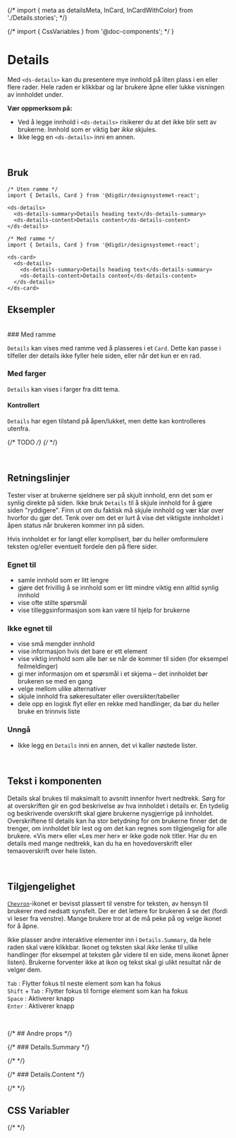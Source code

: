 {/* import { meta as detailsMeta, InCard, InCardWithColor} from './Details.stories'; */}

{/* import { CssVariables } from '@doc-components'; */ }

<Meta of={DetailsStories} />

# Details

Med `<ds-details>` kan du presentere mye innhold på liten plass i en eller flere rader. Hele raden er klikkbar og lar brukere åpne eller lukke visningen av innholdet under.

**Vær oppmerksom på:**

- Ved å legge innhold i `<ds-details>` risikerer du at det ikke blir sett av brukerne. Innhold som er viktig bør _ikke_ skjules.
- Ikke legg en `<ds-details>` inni en annen.

<br />

<Primary />
<Controls />

## Bruk

```tsx
/* Uten ramme */
import { Details, Card } from '@digdir/designsystemet-react';

<ds-details>
  <ds-details-summary>Details heading text</ds-details-summary>
  <ds-details-content>Details content</ds-details-content>
</ds-details>

/* Med ramme */
import { Details, Card } from '@digdir/designsystemet-react';

<ds-card>
  <ds-details>
    <ds-details-summary>Details heading text</ds-details-summary>
    <ds-details-content>Details content</ds-details-content>
  </ds-details>
</ds-card>
```

## Eksempler

<br />
### Med ramme

`Details` kan vises med ramme ved å plasseres i et `Card`.
Dette kan passe i tilfeller der details ikke fyller hele siden, eller når det kun er en rad.

<Canvas of={DetailsStories.InCard} />

### Med farger

`Details` kan vises i farger fra ditt tema.

<Canvas of={DetailsStories.InCardWithColor} />

#### Kontrollert

`Details` har egen tilstand på åpen/lukket, men dette kan kontrolleres utenfra.

{/* TODO */}
{/* <Canvas of={DetailsStories.Controlled} /> */}

<br />

## Retningslinjer

Tester viser at brukerne sjeldnere ser på skjult innhold, enn det som er synlig direkte på siden. Ikke bruk `Details` til å skjule innhold for å gjøre siden "ryddigere". Finn ut om du faktisk må skjule innhold og vær klar over hvorfor du gjør det. Tenk over om det er lurt å vise det viktigste innholdet i åpen status når brukeren kommer inn på siden.

Hvis innholdet er for langt eller komplisert, bør du heller omformulere teksten og/eller eventuelt fordele den på flere sider.

### Egnet til

- samle innhold som er litt lengre
- gjøre det frivillig å se innhold som er litt mindre viktig enn alltid synlig innhold
- vise ofte stilte spørsmål
- vise tilleggsinformasjon som kan være til hjelp for brukerne

### Ikke egnet til

- vise små mengder innhold
- vise informasjon hvis det bare er ett element
- vise viktig innhold som alle bør se når de kommer til siden (for eksempel feilmeldinger)
- gi mer informasjon om et spørsmål i et skjema – det innholdet bør brukeren se med en gang
- velge mellom ulike alternativer
- skjule innhold fra søkeresultater eller oversikter/tabeller
- dele opp en logisk flyt eller en rekke med handlinger, da bør du heller bruke en trinnvis liste

### Unngå

- Ikke legg en `Details` inni en annen, det vi kaller nøstede lister.

<br />

## Tekst i komponenten

Details skal brukes til maksimalt to avsnitt innenfor hvert nedtrekk. Sørg for at overskriften gir en god beskrivelse av hva innholdet i details er. En tydelig og beskrivende overskrift skal gjøre brukerne nysgjerrige på innholdet. Overskriftene til details kan ha stor betydning for om brukerne finner det de trenger, om innholdet blir lest og om det kan regnes som tilgjengelig for alle brukere. «Vis mer» eller «Les mer her» er ikke gode nok titler. Har du en details med mange nedtrekk, kan du ha en hovedoverskrift eller temaoverskrift over hele listen.

<br />

## Tilgjengelighet

[`Chevron`](https://aksel.nav.no/ikoner/ChevronDown)-ikonet er bevisst plassert til venstre for teksten, av hensyn til brukerer med nedsatt synsfelt. Der er det lettere for brukeren å se det (fordi vi leser fra venstre). Mange brukere tror at de må peke på og velge ikonet for å åpne.

Ikke plasser andre interaktive elementer inn i `Details.Summary`, da hele raden skal være klikkbar. Ikonet og teksten skal _ikke_ lenke til ulike handlinger (for eksempel at teksten går videre til en side, mens ikonet åpner listen). Brukerne forventer ikke at ikon og tekst skal gi ulikt resultat når de velger dem.

`Tab` : Flytter fokus til neste element som kan ha fokus \
`Shift` + `Tab` : Flytter fokus til forrige element som kan ha fokus \
`Space` : Aktiverer knapp \
`Enter` : Aktiverer knapp

<br />

{/* ## Andre props */}

{/* ### Details.Summary */}

{/* <ArgTypes of={DetailsSummary} /> */}

{/* ### Details.Content */}

{/* <ArgTypes of={DetailsContent} /> */}

## CSS Variabler

{/* <CssVariables css={css} /> */}

